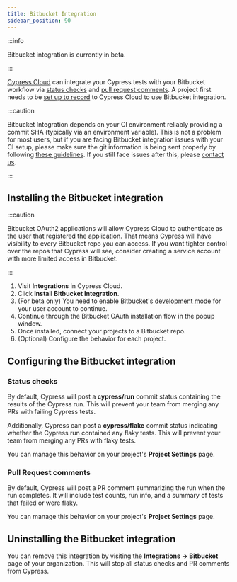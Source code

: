 ```yaml
---
title: Bitbucket Integration
sidebar_position: 90
---
```


:::info

Bitbucket integration is currently in beta.

:::

[Cypress Cloud](https://on.cypress.io/cloud) can integrate your Cypress tests
with your Bitbucket workflow via [status checks](#Status-checks) and
[pull request comments](#Pull-Request-comments). A project first needs to be
[set up to record](/guides/cloud/projects) to Cypress Cloud to use Bitbucket
integration.

:::caution

Bitbucket Integration depends on your CI environment reliably providing a commit
SHA (typically via an environment variable). This is not a problem for most
users, but if you are facing Bitbucket integration issues with your CI setup,
please make sure the git information is being sent properly by following
[these guidelines](/guides/continuous-integration/introduction#Git-information).
If you still face issues after this, please
[contact us](mailto:hello@cypress.io).

:::

## Installing the Bitbucket integration

:::caution

Bitbucket OAuth2 applications will allow Cypress Cloud to authenticate as the
user that registered the application. That means Cypress will have visibility to
every Bitbucket repo you can access. If you want tighter control over the repos
that Cypress will see, consider creating a service account with more limited
access in Bitbucket.

:::

1. Visit **Integrations** in Cypress Cloud.
1. Click **Install Bitbucket Integration**.
1. (For beta only) You need to enable Bitbucket's
   [development mode](https://support.atlassian.com/bitbucket-cloud/docs/enable-bitbucket-cloud-development-mode/)
   for your user account to continue.
1. Continue through the Bitbucket OAuth installation flow in the popup window.
1. Once installed, connect your projects to a Bitbucket repo.
1. (Optional) Configure the behavior for each project.

## Configuring the Bitbucket integration

### Status checks

By default, Cypress will post a **cypress/run** commit status containing the
results of the Cypress run. This will prevent your team from merging any PRs
with failing Cypress tests.

Additionally, Cypress can post a **cypress/flake** commit status indicating
whether the Cypress run contained any flaky tests. This will prevent your team
from merging any PRs with flaky tests.

You can manage this behavior on your project's **Project Settings** page.

### Pull Request comments

By default, Cypress will post a PR comment summarizing the run when the run
completes. It will include test counts, run info, and a summary of tests that
failed or were flaky.

You can manage this behavior on your project's **Project Settings** page.

## Uninstalling the Bitbucket integration

You can remove this integration by visiting the **Integrations → Bitbucket**
page of your organization. This will stop all status checks and PR comments from
Cypress.
